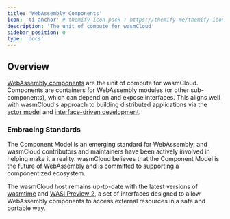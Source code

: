 ```yaml
---
title: 'WebAssembly Components'
icon: 'ti-anchor' # themify icon pack : https://themify.me/themify-icons
description: 'The unit of compute for wasmCloud'
sidebar_position: 0
type: 'docs'
---
```


<head>
  <meta name="robots" content="noindex" />
</head>

## Overview

[WebAssembly components](https://github.com/WebAssembly/component-model) are the unit of compute for wasmCloud. Components are containers for WebAssembly modules (or other sub-components), which can depend on and expose interfaces. This aligns well with wasmCloud's approach to building distributed applications via the [actor model](/docs/0.82/concepts/actors) and [interface-driven development](/docs/0.82/concepts/interface-driven-development).

### Embracing Standards

The Component Model is an emerging standard for WebAssembly, and wasmCloud contributors and maintainers have been actively involved in helping make it a reality. wasmCloud believes that the Component Model is the future of WebAssembly and is committed to supporting a componentized ecosystem.

The wasmCloud host remains up-to-date with the latest versions of [wasmtime](https://wasmtime.dev/) and [WASI Preview 2](https://github.com/WebAssembly/WASI/blob/main/preview2/README.md), a set of interfaces designed to allow WebAssembly components to access external resources in a safe and portable way.
